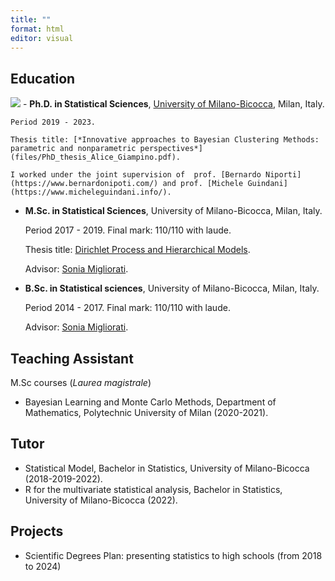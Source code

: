 ```yaml
---
title: ""
format: html
editor: visual
---
```


## Education

![](img/logB.png)
- **Ph.D. in Statistical Sciences**, [University of Milano-Bicocca](https://en.unimib.it), Milan, Italy.

    Period 2019 - 2023. 

    Thesis title: [*Innovative approaches to Bayesian Clustering Methods: parametric and nonparametric perspectives*](files/PhD_thesis_Alice_Giampino.pdf).  

    I worked under the joint supervision of  prof. [Bernardo Niporti](https://www.bernardonipoti.com/) and prof. [Michele Guindani](https://www.micheleguindani.info/). 


- **M.Sc. in Statistical Sciences**, University of Milano-Bicocca, Milan, Italy.

    Period 2017 - 2019. Final mark: 110/110 with laude.

    Thesis title: [Dirichlet Process and Hierarchical Models](files/Giampino_Alice_Master_Thesis_Dirichlet_Process.pdf). 

    Advisor: [Sonia Migliorati](https://www.unimib.it/sonia-migliorati).

- **B.Sc. in Statistical sciences**, University of Milano-Bicocca, Milan, Italy.

    Period 2014 - 2017. Final mark: 110/110 with laude.

    Advisor: [Sonia Migliorati](https://www.unimib.it/sonia-migliorati).

## Teaching Assistant

M.Sc courses (*Laurea magistrale*)

- Bayesian Learning and Monte Carlo Methods, Department of Mathematics, Polytechnic University of Milan (2020-2021).

## Tutor 

- Statistical Model, Bachelor in Statistics, University of Milano-Bicocca (2018-2019-2022).
- R for the multivariate statistical analysis, Bachelor in Statistics, University of Milano-Bicocca (2022).

## Projects

- Scientific Degrees Plan: presenting statistics to high schools (from 2018 to 2024)